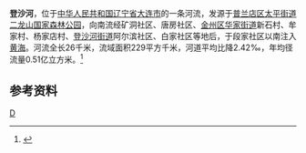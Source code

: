 '''登沙河'''，位于[[中华人民共和国|中华人民共和国]][[辽宁省|辽宁省]][[大连市|大连市]]的一条河流，发源于[[普兰店区|普兰店区]][[太平街道_(大连市)|太平街道]][[二龙山_(大连)|二龙山国家森林公园]]，向南流经矿洞社区、唐房社区、[[金州区|金州区]][[华家街道|华家街道]]新石村、牟家村、杨家店村、[[登沙河街道|登沙河街道]]阿尔滨社区、白家社区等地后，于段家社区以南注入[[黄海|黄海]]。河流全长26千米，流域面积229平方千米，河道平均比降2.42‰，年均径流量0.51亿立方米。<ref name="中国河湖大典">{{cite book zh |author=《[[中国河湖大典|中国河湖大典]]》编纂委员会 |title=《中国河湖大典·黑龙江、辽河卷》 |format=M |edition=1 |location=北京 |publisher=中国水利水电出版社 |date=2014年4月 |pages=343页 |id= ISBN 978-7-5170-1950-3}}</ref>
==参考资料==
{{reflist}}

{{China-river-stub}}
[[Category:辽宁河流|D]]
